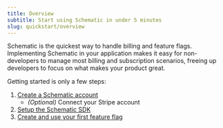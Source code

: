 ```yaml
---
title: Overview
subtitle: Start using Schematic in under 5 minutes
slug: quickstart/overview
---
```


Schematic is the quickest way to handle billing and feature flags. Implementing Schematic in your application makes it easy for non-developers to manage most billing and subscription scenarios, freeing up developers to focus on what makes your product great. 

Getting started is only a few steps:

1. [Create a Schematic account](./account-setup)
    - *(Optional)* Connect your Stripe account
2. [Setup the Schematic SDK](./setup-sdk)
3. [Create and use your first feature flag](./setup-sdk#check-a-flag)
